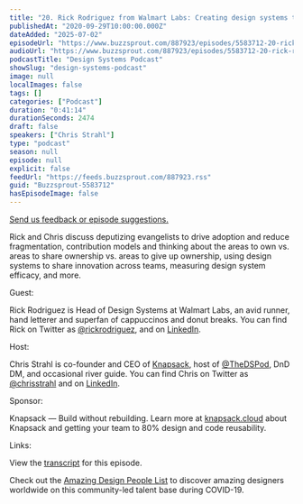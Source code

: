 ```yaml
---
title: "20. Rick Rodriguez from Walmart Labs: Creating design systems that scale"
publishedAt: "2020-09-29T10:00:00.000Z"
dateAdded: "2025-07-02"
episodeUrl: "https://www.buzzsprout.com/887923/episodes/5583712-20-rick-rodriguez-from-walmart-labs-creating-design-systems-that-scale.mp3"
audioUrl: "https://www.buzzsprout.com/887923/episodes/5583712-20-rick-rodriguez-from-walmart-labs-creating-design-systems-that-scale.mp3"
podcastTitle: "Design Systems Podcast"
showSlug: "design-systems-podcast"
image: null
localImages: false
tags: []
categories: ["Podcast"]
duration: "0:41:14"
durationSeconds: 2474
draft: false
speakers: ["Chris Strahl"]
type: "podcast"
season: null
episode: null
explicit: false
feedUrl: "https://feeds.buzzsprout.com/887923.rss"
guid: "Buzzsprout-5583712"
hasEpisodeImage: false
---
```

[Send us feedback or episode suggestions.](https://www.buzzsprout.com/twilio/text_messages/887923/open_sms)

Rick and Chris discuss deputizing evangelists to drive adoption and reduce fragmentation, contribution models and thinking about the areas to own vs. areas to share ownership vs. areas to give up ownership, using design systems to share innovation across teams, measuring design system efficacy, and more.  
  
Guest:  
  
Rick Rodriguez is Head of Design Systems at Walmart Labs, an avid runner, hand letterer and superfan of cappuccinos and donut breaks. You can find Rick on Twitter as [@rickrodriguez](https://twitter.com/rickrodriguez), and on [LinkedIn](https://www.linkedin.com/in/rickrodriguez24/).  
  
Host:  
  
Chris Strahl is co-founder and CEO of [Knapsack](https://www.knapsack.cloud/), host of [@TheDSPod](https://twitter.com/thedspod), DnD DM, and occasional river guide. You can find Chris on Twitter as [@chrisstrahl](https://twitter.com/chrisstrahl) and on [LinkedIn](https://www.linkedin.com/in/chrisstrahl/).  
  
Sponsor:  
  
Knapsack — Build without rebuilding. Learn more at [knapsack.cloud](https://www.knapsack.cloud/) about Knapsack and getting your team to 80% design and code reusability.  
  
Links:  
  
View the [transcript](https://drive.google.com/file/d/1WF7Bq-xia-S7GIvj0QpEJIb6eYqzFwoZ/view?usp=sharing) for this episode.  
  
Check out the [Amazing Design People List](https://www.adplist.org/) to discover amazing designers worldwide on this community-led talent base during COVID-19.
